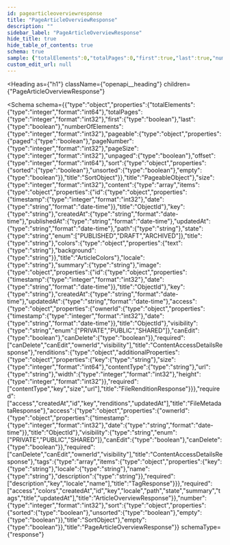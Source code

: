 ```yaml
---
id: pagearticleoverviewresponse
title: "PageArticleOverviewResponse"
description: ""
sidebar_label: "PageArticleOverviewResponse"
hide_title: true
hide_table_of_contents: true
schema: true
sample: {"totalElements":0,"totalPages":0,"first":true,"last":true,"numberOfElements":0,"pageable":{"paged":true,"pageNumber":0,"pageSize":0,"unpaged":true,"offset":0,"sort":{"sorted":true,"unsorted":true,"empty":true}},"size":0,"content":[{"id":{"timestamp":0,"date":"2024-07-29T15:51:28.071Z"},"key":"string","createdAt":"2024-07-29T15:51:28.071Z","publishedAt":"2024-07-29T15:51:28.071Z","updatedAt":"2024-07-29T15:51:28.071Z","path":"string","state":"PUBLISHED","title":"string","colors":{"text":"string","background":"string"},"locale":"string","summary":"string","image":{"id":{"timestamp":0,"date":"2024-07-29T15:51:28.071Z"},"key":"string","createdAt":"2024-07-29T15:51:28.071Z","updatedAt":"2024-07-29T15:51:28.071Z","access":{"ownerId":{"timestamp":0,"date":"2024-07-29T15:51:28.071Z"},"visibility":"PRIVATE","canEdit":true,"canDelete":true},"renditions":{}},"access":{"ownerId":{"timestamp":0,"date":"2024-07-29T15:51:28.071Z"},"visibility":"PRIVATE","canEdit":true,"canDelete":true},"tags":[{"key":"string","locale":"string","name":"string","description":"string"}]}],"number":0,"sort":{"sorted":true,"unsorted":true,"empty":true},"empty":true}
custom_edit_url: null
---
```



<Heading
  as={"h1"}
  className={"openapi__heading"}
  children={"PageArticleOverviewResponse"}
>
</Heading>





<Schema
  schema={{"type":"object","properties":{"totalElements":{"type":"integer","format":"int64"},"totalPages":{"type":"integer","format":"int32"},"first":{"type":"boolean"},"last":{"type":"boolean"},"numberOfElements":{"type":"integer","format":"int32"},"pageable":{"type":"object","properties":{"paged":{"type":"boolean"},"pageNumber":{"type":"integer","format":"int32"},"pageSize":{"type":"integer","format":"int32"},"unpaged":{"type":"boolean"},"offset":{"type":"integer","format":"int64"},"sort":{"type":"object","properties":{"sorted":{"type":"boolean"},"unsorted":{"type":"boolean"},"empty":{"type":"boolean"}},"title":"SortObject"}},"title":"PageableObject"},"size":{"type":"integer","format":"int32"},"content":{"type":"array","items":{"type":"object","properties":{"id":{"type":"object","properties":{"timestamp":{"type":"integer","format":"int32"},"date":{"type":"string","format":"date-time"}},"title":"ObjectId"},"key":{"type":"string"},"createdAt":{"type":"string","format":"date-time"},"publishedAt":{"type":"string","format":"date-time"},"updatedAt":{"type":"string","format":"date-time"},"path":{"type":"string"},"state":{"type":"string","enum":["PUBLISHED","DRAFT","ARCHIVED"]},"title":{"type":"string"},"colors":{"type":"object","properties":{"text":{"type":"string"},"background":{"type":"string"}},"title":"ArticleColors"},"locale":{"type":"string"},"summary":{"type":"string"},"image":{"type":"object","properties":{"id":{"type":"object","properties":{"timestamp":{"type":"integer","format":"int32"},"date":{"type":"string","format":"date-time"}},"title":"ObjectId"},"key":{"type":"string"},"createdAt":{"type":"string","format":"date-time"},"updatedAt":{"type":"string","format":"date-time"},"access":{"type":"object","properties":{"ownerId":{"type":"object","properties":{"timestamp":{"type":"integer","format":"int32"},"date":{"type":"string","format":"date-time"}},"title":"ObjectId"},"visibility":{"type":"string","enum":["PRIVATE","PUBLIC","SHARED"]},"canEdit":{"type":"boolean"},"canDelete":{"type":"boolean"}},"required":["canDelete","canEdit","ownerId","visibility"],"title":"ContentAccessDetailsResponse"},"renditions":{"type":"object","additionalProperties":{"type":"object","properties":{"key":{"type":"string"},"size":{"type":"integer","format":"int64"},"contentType":{"type":"string"},"url":{"type":"string"},"width":{"type":"integer","format":"int32"},"height":{"type":"integer","format":"int32"}},"required":["contentType","key","size","url"],"title":"FileRenditionResponse"}}},"required":["access","createdAt","id","key","renditions","updatedAt"],"title":"FileMetadataResponse"},"access":{"type":"object","properties":{"ownerId":{"type":"object","properties":{"timestamp":{"type":"integer","format":"int32"},"date":{"type":"string","format":"date-time"}},"title":"ObjectId"},"visibility":{"type":"string","enum":["PRIVATE","PUBLIC","SHARED"]},"canEdit":{"type":"boolean"},"canDelete":{"type":"boolean"}},"required":["canDelete","canEdit","ownerId","visibility"],"title":"ContentAccessDetailsResponse"},"tags":{"type":"array","items":{"type":"object","properties":{"key":{"type":"string"},"locale":{"type":"string"},"name":{"type":"string"},"description":{"type":"string"}},"required":["description","key","locale","name"],"title":"TagResponse"}}},"required":["access","colors","createdAt","id","key","locale","path","state","summary","tags","title","updatedAt"],"title":"ArticleOverviewResponse"}},"number":{"type":"integer","format":"int32"},"sort":{"type":"object","properties":{"sorted":{"type":"boolean"},"unsorted":{"type":"boolean"},"empty":{"type":"boolean"}},"title":"SortObject"},"empty":{"type":"boolean"}},"title":"PageArticleOverviewResponse"}}
  schemaType={"response"}
>
  
</Schema>
            